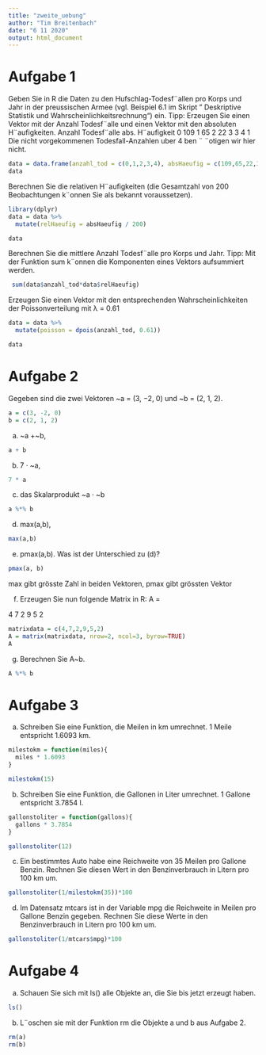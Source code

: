 ---
title: "zweite_uebung"
author: "Tim Breitenbach"
date: "6 11 2020"
output: html_document
---

# Aufgabe 1

Geben Sie in R die Daten zu den Hufschlag-Todesf¨allen pro Korps und Jahr in
der preussischen Armee (vgl. Beispiel 6.1 im Skript ”
Deskriptive Statistik und
Wahrscheinlichkeitsrechnung“) ein.
Tipp: Erzeugen Sie einen Vektor mit der Anzahl Todesf¨alle und einen Vektor mit
den absoluten H¨aufigkeiten.
Anzahl Todesf¨alle abs. H¨aufigkeit
0 109
1 65
2 22
3 3
4 1
Die nicht vorgekommenen Todesfall-Anzahlen uber 4 ben ¨ ¨otigen wir hier nicht.


```{r}
data = data.frame(anzahl_tod = c(0,1,2,3,4), absHaeufig = c(109,65,22,3,1))
data
```

Berechnen Sie die relativen H¨aufigkeiten (die Gesamtzahl von 200 Beobachtungen
k¨onnen Sie als bekannt voraussetzen).

```{r}
library(dplyr)
data = data %>%
  mutate(relHaeufig = absHaeufig / 200)

data
```

Berechnen Sie die mittlere Anzahl Todesf¨alle pro Korps und Jahr.
Tipp: Mit der Funktion sum k¨onnen die Komponenten eines Vektors aufsummiert
werden.


```{r}
 sum(data$anzahl_tod*data$relHaeufig)
```

 Erzeugen Sie einen Vektor mit den entsprechenden Wahrscheinlichkeiten der Poissonverteilung mit λ = 0.61
 
```{r}
data = data %>%
  mutate(poisson = dpois(anzahl_tod, 0.61))

data
```
 
# Aufgabe 2

Gegeben sind die zwei Vektoren ~a = (3, −2, 0) und ~b = (2, 1, 2).
```{r}
a = c(3, -2, 0)
b = c(2, 1, 2)
```
(a) ~a +~b,

```{r}
a + b
```
(b) 7 · ~a,

```{r}
7 * a
```

(c) das Skalarprodukt ~a · ~b

```{r}
a %*% b
```

(d) max(a,b),

```{r}

max(a,b)

```

(e) pmax(a,b). Was ist der Unterschied zu (d)?
```{r}
pmax(a, b)
```
max gibt grösste Zahl in beiden Vektoren, pmax gibt grössten Vektor

(f) Erzeugen Sie nun folgende Matrix in R:
A =

4 7 2
9 5 2


```{r}
matrixdata = c(4,7,2,9,5,2)
A = matrix(matrixdata, nrow=2, ncol=3, byrow=TRUE)
A
```
(g) Berechnen Sie A~b.

```{r}
A %*% b
```


# Aufgabe 3

(a) Schreiben Sie eine Funktion, die Meilen in km umrechnet. 1 Meile entspricht 1.6093
km.

```{r}
milestokm = function(miles){
  miles * 1.6093
}

milestokm(15)
```

(b) Schreiben Sie eine Funktion, die Gallonen in Liter umrechnet. 1 Gallone entspricht
3.7854 l.


```{r}

gallonstoliter = function(gallons){
  gallons * 3.7854
}

gallonstoliter(12)
```

(c) Ein bestimmtes Auto habe eine Reichweite von 35 Meilen pro Gallone Benzin.
Rechnen Sie diesen Wert in den Benzinverbrauch in Litern pro 100 km um.


```{r}
gallonstoliter(1/milestokm(35))*100
```

(d) Im Datensatz mtcars ist in der Variable mpg die Reichweite in Meilen pro Gallone
Benzin gegeben. Rechnen Sie diese Werte in den Benzinverbrauch in Litern pro
100 km um.

```{r}
gallonstoliter(1/mtcars$mpg)*100
```

# Aufgabe 4

(a) Schauen Sie sich mit ls() alle Objekte an, die Sie bis jetzt erzeugt haben.

```{r}
ls()

```

(b) L¨oschen sie mit der Funktion rm die Objekte a und b aus Aufgabe 2.

```{r}
rm(a)
rm(b)
```



